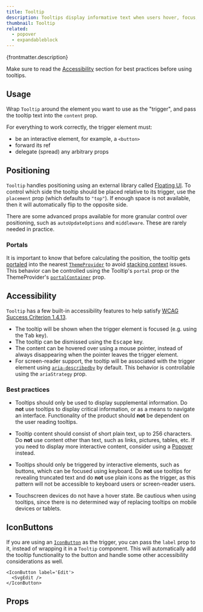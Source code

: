 ```yaml
---
title: Tooltip
description: Tooltips display informative text when users hover, focus, or tap an interactive element.
thumbnail: Tooltip
related:
  - popover
  - expandableblock
---
```


<p>{frontmatter.description}</p>

Make sure to read the [Accessibility](#accessibility) section for best practices before using tooltips.

## Usage

Wrap `Tooltip` around the element you want to use as the "trigger", and pass the tooltip text into the `content` prop.

<LiveExample src='Tooltip.main.tsx' truncate={false}>
  <AllExamples.TooltipMainExample client:load />
</LiveExample>

For everything to work correctly, the trigger element must:

- be an interactive element, for example, a `<button>`
- forward its ref
- delegate (spread) any arbitrary props

## Positioning

`Tooltip` handles positioning using an external library called [Floating UI](https://floating-ui.com/). To control which side the tooltip should be placed relative to its trigger, use the `placement` prop (which defaults to `"top"`). If enough space is not available, then it will automatically flip to the opposite side.

<LiveExample src='Tooltip.placement.tsx'>
  <AllExamples.TooltipPlacementExample client:load />
</LiveExample>

There are some advanced props available for more granular control over positioning, such as `autoUpdateOptions` and `middleware`. These are rarely needed in practice.

### Portals

It is important to know that before calculating the position, the tooltip gets [portaled](https://react.dev/reference/react-dom/createPortal) into the nearest [`ThemeProvider`](themeprovider) to avoid [stacking context](https://developer.mozilla.org/en-US/docs/Web/CSS/CSS_positioned_layout/Understanding_z-index/Stacking_context) issues. This behavior can be controlled using the Tooltip's `portal` prop or the ThemeProvider's [`portalContainer`](themeprovider#portals) prop.

## Accessibility

`Tooltip` has a few built-in accessibility features to help satisfy [WCAG Success Criterion 1.4.13](https://www.w3.org/WAI/WCAG22/Understanding/content-on-hover-or-focus.html).

- The tooltip will be shown when the trigger element is focused (e.g. using the <kbd>Tab</kbd> key).
- The tooltip can be dismissed using the <kbd>Escape</kbd> key.
- The content can be hovered over using a mouse pointer, instead of always disappearing when the pointer leaves the trigger element.
- For screen-reader support, the tooltip will be associated with the trigger element using [`aria-describedby`](https://developer.mozilla.org/en-US/docs/Web/Accessibility/ARIA/Attributes/aria-describedby) by default. This behavior is controllable using the `ariaStrategy` prop.

### Best practices

- Tooltips should only be used to display supplemental information. Do **not** use tooltips to display critical information, or as a means to navigate an interface. Functionality of the product should **not** be dependent on the user reading tooltips.

- Tooltip content should consist of short plain text, up to 256 characters. Do **not** use content other than text, such as links, pictures, tables, etc. If you need to display more interactive content, consider using a [Popover](popover) instead.

- Tooltips should only be triggered by interactive elements, such as buttons, which can be focused using keyboard. Do **not** use tooltips for revealing truncated text and do **not** use plain icons as the trigger, as this pattern will not be accessible to keyboard users or screen-reader users.

- Touchscreen devices do not have a hover state. Be cautious when using tooltips, since there is no determined way of replacing tooltips on mobile devices or tablets.

## IconButtons

If you are using an [`IconButton`](button#iconbutton) as the trigger, you can pass the `label` prop to it, instead of wrapping it in a `Tooltip` component. This will automatically add the tooltip functionality to the button and handle some other accessibility considerations as well.

```tsx
<IconButton label='Edit'>
  <SvgEdit />
</IconButton>
```

## Props

<PropsTable path='@itwin/itwinui-react/esm/core/Tooltip/Tooltip.d.ts' />
